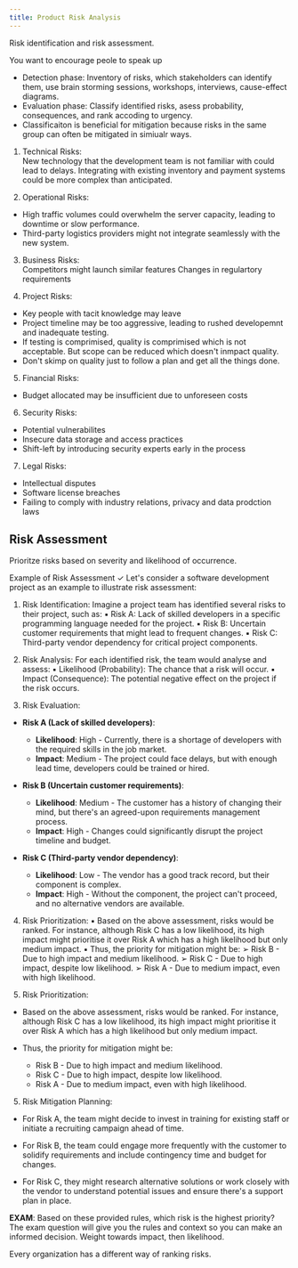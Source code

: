 ```yaml
---
title: Product Risk Analysis
---
```


Risk identification and risk assessment.

You want to encourage peole to speak up

- Detection phase: Inventory of risks, which stakeholders can identify them, use brain storming sessions, workshops, interviews, cause-effect diagrams.
- Evaluation phase: Classify identified risks, asess probability, consequences, and rank accoding to urgency.
- Classificaiton is beneficial for mitigation because risks in the same group can often be mitigated in simiualr ways.

1. Technical Risks:  
New technology that the development team is not familiar with could lead to delays. Integrating
with existing inventory and payment systems could be more complex than anticipated.

2. Operational Risks:  
- High traffic volumes could overwhelm the server capacity, leading to downtime or slow
performance.
-  Third-party logistics providers might not integrate seamlessly with the new system.

3. Business Risks:  
Competitors might launch similar features
Changes in regulartory requirements

4. Project Risks:  
- Key people with tacit knowledge may leave
- Project timeline may be too aggressive, leading to rushed developemnt and inadequate testing.
- If testing is comprimised, quality is comprimised which is not acceptable. But scope can be reduced which doesn't inmpact quality.
- Don't skimp on quality just to follow a plan and get all the things done.

5. Financial Risks:  
- Budget allocated may be insufficient due to unforeseen costs

6. Security Risks:  
- Potential vulnerabilites
- Insecure data storage and access practices
- Shift-left by introducing security experts early in the process

7. Legal Risks:  
- Intellectual disputes
- Software license breaches
- Failing to comply with industry relations, privacy and data prodction laws

## Risk Assessment

Prioritze risks based on severity and likelihood of occurrence.


Example of Risk Assessment
✓ Let's consider a software development project as an example to illustrate risk assessment:
1. Risk Identification: Imagine a project team has identified several risks to their project, such as:
▪ Risk A: Lack of skilled developers in a specific programming language needed for the project.
▪ Risk B: Uncertain customer requirements that might lead to frequent changes.
▪ Risk C: Third-party vendor dependency for critical project components.

2. Risk Analysis: For each identified risk, the team would analyse and assess:
▪ Likelihood (Probability): The chance that a risk will occur.
▪ Impact (Consequence): The potential negative effect on the project if the risk occurs.

3. Risk Evaluation:

- **Risk A (Lack of skilled developers)**:
  - **Likelihood**: High - Currently, there is a shortage of developers with the required skills in the job market.
  - **Impact**: Medium - The project could face delays, but with enough lead time, developers could be trained or hired.

- **Risk B (Uncertain customer requirements)**:
  - **Likelihood**: Medium - The customer has a history of changing their mind, but there's an agreed-upon requirements management process.
  - **Impact**: High - Changes could significantly disrupt the project timeline and budget.

- **Risk C (Third-party vendor dependency)**:
  - **Likelihood**: Low - The vendor has a good track record, but their component is complex.
  - **Impact**: High - Without the component, the project can't proceed, and no alternative vendors are available.

4. Risk Prioritization:
▪ Based on the above assessment, risks would be ranked. For
instance, although Risk C has a low likelihood, its high impact
might prioritise it over Risk A which has a high likelihood but
only medium impact.
▪ Thus, the priority for mitigation might be:
➢ Risk B - Due to high impact and medium likelihood.
➢ Risk C - Due to high impact, despite low likelihood.
➢ Risk A - Due to medium impact, even with high likelihood.

4. Risk Prioritization:

- Based on the above assessment, risks would be ranked. For instance, although Risk C has a low likelihood, its high impact might prioritise it over Risk A which has a high likelihood but only medium impact.

- Thus, the priority for mitigation might be:

  - Risk B - Due to high impact and medium likelihood.
  - Risk C - Due to high impact, despite low likelihood.
  - Risk A - Due to medium impact, even with high likelihood.

5. Risk Mitigation Planning:

- For Risk A, the team might decide to invest in training for existing staff or initiate a recruiting campaign ahead of time.

- For Risk B, the team could engage more frequently with the customer to solidify requirements and include contingency time and budget for changes.

- For Risk C, they might research alternative solutions or work closely with the vendor to understand potential issues and ensure there's a support plan in place.

**EXAM**: Based on these provided rules, which risk is the highest priority? The exam question will give you the rules and context so you can make an informed decision. Weight towards impact, then likelihood.

Every organization has a different way of ranking risks.